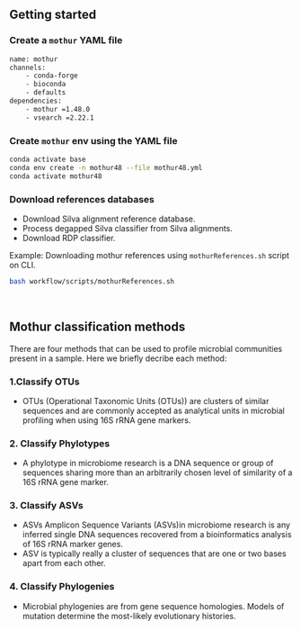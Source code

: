 ## Getting started

### Create a `mothur` YAML file 

```bash
name: mothur
channels:
    - conda-forge
    - bioconda
    - defaults
dependencies:
    - mothur =1.48.0
    - vsearch =2.22.1
```

### Create `mothur` env using the YAML file
```bash
conda activate base
conda env create -n mothur48 --file mothur48.yml
conda activate mothur48 
```

### Download references databases
- Download Silva alignment reference database.
- Process degapped Silva classifier from Silva alignments.
- Download RDP classifier.

Example: Downloading mothur references using `mothurReferences.sh` script on CLI.
```bash
bash workflow/scripts/mothurReferences.sh
```

<br>

## Mothur classification methods
There are four methods that can be used to profile microbial communities present in a sample. Here we briefly decribe each method:

### 1.Classify OTUs
- OTUs (Operational Taxonomic Units (OTUs)) are clusters of similar sequences and are commonly accepted as analytical units in microbial profiling when using 16S rRNA gene markers.

### 2. Classify Phylotypes
- A phylotype in microbiome research is a DNA sequence or group of sequences sharing more than an arbitrarily chosen level of similarity of a 16S rRNA gene marker.

### 3. Classify ASVs
- ASVs Amplicon Sequence Variants (ASVs)in microbiome research is any inferred single DNA sequences recovered from a bioinformatics analysis of 16S rRNA marker genes.
- ASV is typically really a cluster of sequences that are one or two bases apart from each other.

### 4. Classify Phylogenies
- Microbial phylogenies are from gene sequence homologies.  Models of mutation determine the most-likely evolutionary histories.

